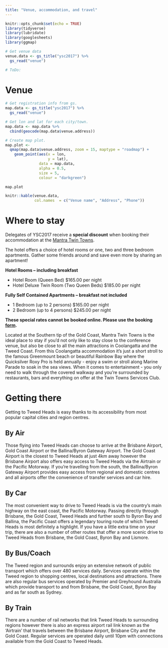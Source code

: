 ```yaml
---
title: "Venue, accommodation, and travel"
---
```


```r
knitr::opts_chunk$set(echo = TRUE)
library(tidyverse)
library(lubridate)
library(googlesheets)
library(ggmap)

# Get venue data
venue.data <- gs_title("ysc2017") %>% 
  gs_read("venue")

# ToDo: 
```

# Venue

```r
# Get registration info from gs.
map.data <- gs_title("ysc2017") %>% 
  gs_read("venue") 

# Get lon and lat for each city/town.
map.data <- map.data %>% 
  cbind(geocode(map.data$venue.address))

# Create map plot.
map.plot <- 
  qmap(map.data$venue.address, zoom = 15, maptype = "roadmap") +
    geom_point(aes(x = lon,
                   y = lat),
               data = map.data,
               alpha = 0.5,
               size = 5,
               colour = "darkgreen") 
```

```r
map.plot
```


```r
knitr::kable(venue.data,
             col.names  = c("Venue name", "Address", "Phone"))
```

# Where to stay 

Delegates of YSC2017 receive a **special discount** when booking their accommodation at the [Mantra Twin Towns](http://www.mantra.com.au/queensland/gold-coast/coolangatta/accommodation/resorts/mantra-twin-towns/).  

The hotel offers a choice of hotel rooms or one, two and three bedroom apartments. Gather some friends around and save even more by sharing an apartment! 

**Hotel Rooms – including breakfast**

- Hotel Room (Queen Bed) $165.00 per night
- Hotel Deluxe Twin Room (Two Queen Beds) $185.00 per night

**Fully Self Contained Apartments – breakfast not included**

- 1 Bedroom (up to 2 persons) $165.00 per night
- 2 Bedroom (up to 4 persons) $245.00 per night

**These special rates cannot be booked online. Please use the booking [form](https://drive.google.com/file/d/0Bwx_ciAkl_MZeG1lbEZ5QUdHaFU/view?usp=sharing).**

Located at the Southern tip of the Gold Coast, Mantra Twin Towns is the ideal place to stay if you’d not only like to stay close to the conference venue, but also be close to all the main attractions in Coolangatta and the Tweed Coast. From this Coolangatta accommodation it’s just a short stroll to the famous Greenmount beach or beautiful Rainbow Bay where the Quicksilver Roxy Pro is held annually - enjoy a swim or stroll along Marine Parade to soak in the sea views. When it comes to entertainment - you only need to walk through the covered walkway and you’re surrounded by restaurants, bars and everything on offer at the Twin Towns Services Club. 

# Getting there

Getting to Tweed Heads is easy thanks to its accessibility from most popular capital cities and region centres.

## By Air

Those flying into Tweed Heads can choose to arrive at the Brisbane Airport, Gold Coast Airport or the Ballina/Byron Gateway Airport. The Gold Coast Airport is the closest to Tweed Heads at just 4km away however the Brisbane Airport also offers easy access to Tweed Heads via the Airtrain or the Pacific Motorway. If you're travelling from the south, the Ballina/Byron Gateway Airport provides easy access from regional and domestic centres and all airports offer the convenience of transfer services and car hire.

## By Car

The most convenient way to drive to Tweed Heads is via the country's main highway on the east coast, the Pacific Motorway. Passing directly through Brisbane, the Gold Coast, Tweed Heads and further south to Byron Bay and Ballina, the Pacific Coast offers a legendary touring route of which Tweed Heads is most definitely a highlight. If you have a little extra time on your trip, there are also a number of other routes that offer a more scenic drive to Tweed Heads from Brisbane, the Gold Coast, Byron Bay and Lismore.

## By Bus/Coach

The Tweed region and surrounds enjoy an extensive network of public transport which offers over 480 services daily. Services operate within the Tweed region to shopping centres, local destinations and attractions. There are also regular bus services operated by Premier and Greyhound Australia which provide transport to and from Brisbane, the Gold Coast, Byron Bay and as far south as Sydney.

## By Train

There are a number of rail networks that link Tweed Heads to surrounding regions however there is also an express airport rail link known as the 'Airtrain' that travels between the Brisbane Airport, Brisbane City and the Gold Coast. Regular services are operated daily until 10pm with connections available from the Gold Coast to Tweed Heads. 
